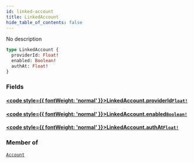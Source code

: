 ```yaml
---
id: linked-account
title: LinkedAccount
hide_table_of_contents: false
---
```








No description

```graphql
type LinkedAccount {
  providerId: Float!
  enabled: Boolean!
  authAt: Float!
}
```


### Fields

#### [<code style={{ fontWeight: 'normal' }}>LinkedAccount.<b>providerId</b></code>](#)<Bullet />[`Float!`](/gql-api/scalars/float) <Badge class="secondary" text="non-null"/> <Badge class="secondary" text="scalar"/>
> 
> 

#### [<code style={{ fontWeight: 'normal' }}>LinkedAccount.<b>enabled</b></code>](#)<Bullet />[`Boolean!`](/gql-api/scalars/boolean) <Badge class="secondary" text="non-null"/> <Badge class="secondary" text="scalar"/>
> 
> 

#### [<code style={{ fontWeight: 'normal' }}>LinkedAccount.<b>authAt</b></code>](#)<Bullet />[`Float!`](/gql-api/scalars/float) <Badge class="secondary" text="non-null"/> <Badge class="secondary" text="scalar"/>
> 
> 



### Member of

[`Account`](/gql-api/objects/account)  <Badge className="secondary" text="object"/>



